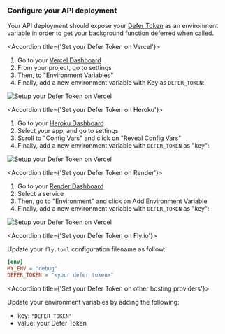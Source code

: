 ### Configure your API deployment

Your API deployment should expose your [Defer Token](/platform/concepts) as an environment variable in order to get your background function deferred when called.

<AccordionGroup>

<Accordion title={'Set your Defer Token on Vercel'}>

1. Go to your [Vercel Dashboard](https://vercel.com/)
1. From your project, go to settings
1. Then, to "Environment Variables"
1. Finally, add a new environment variable with Key as `DEFER_TOKEN`:

<Frame>
  <img
    src="/images/getting-started/env-var-vercel.png"
    alt="Setup your Defer Token on Vercel"
  />
</Frame>

</Accordion>

<Accordion title={'Set your Defer Token on Heroku'}>

1. Go to your [Heroku Dashboard](https://dashboard.heroku.com/apps)
1. Select your app, and go to settings
1. Scroll to "Config Vars" and click on "Reveal Config Vars"
1. Finally, add a new environment variable with `DEFER_TOKEN` as "key":

<Frame>
  <img
    src="/images/getting-started/env-var-heroku.png"
    alt="Setup your Defer Token on Vercel"
  />
</Frame>

</Accordion>

<Accordion title={'Set your Defer Token on Render'}>

1. Go to your [Render Dashboard](https://dashboard.render.com/)
1. Select a service
1. Then, go to "Environment" and click on Add Environment Variable
1. Finally, add a new environment variable with `DEFER_TOKEN` as "key":

<Frame>
  <img
    src="/images/getting-started/env-var-render.png"
    alt="Setup your Defer Token on Vercel"
  />
</Frame>

</Accordion>

<Accordion title={'Set your Defer Token on Fly.io'}>

Update your `fly.toml` configuration filename as follow:

```toml filename="fly.toml" {3} copy
[env]
MY_ENV = "debug"
DEFER_TOKEN = "<your defer token>"
```

</Accordion>

<Accordion title={'Set your Defer Token on other hosting providers'}>

Update your environment variables by adding the following:

- key: `"DEFER_TOKEN"`
- value: your Defer Token

</Accordion>

</AccordionGroup>

